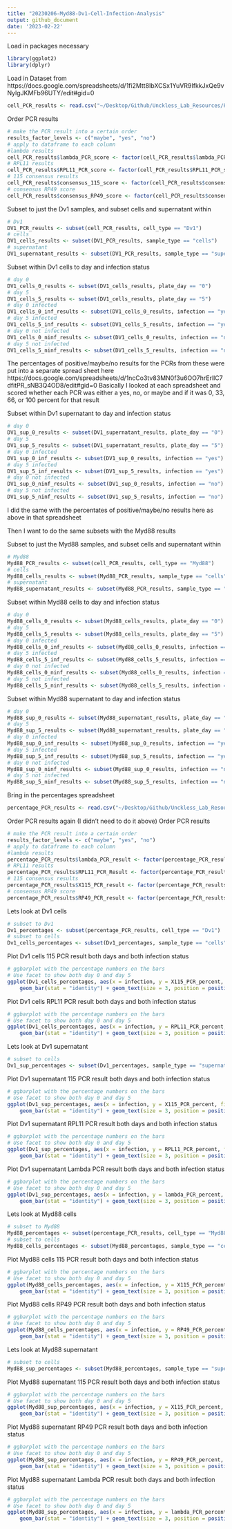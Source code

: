 ```yaml
---
title: "20230206-Myd88-Dv1-Cell-Infection-Analysis"
output: github_document
date: '2023-02-22'
---
```


Load in packages necessary
```r
library(ggplot2)
library(dplyr)
```


Load in Dataset from https://docs.google.com/spreadsheets/d/1fi2Mtt8IbXCSx1YuVR9IfkkJxQe9vNylgJKMFb96UTY/edit#gid=0
```r
cell_PCR_results <- read.csv("~/Desktop/Github/Unckless_Lab_Resources/PCR_analysis/20230206-Myd88-Dv1-cell-infections/20230206-Myd88-Dv1-DiNV-PCR.csv")

```

Order PCR results
```r
# make the PCR result into a certain order
results_factor_levels <- c("maybe", "yes", "no")
# apply to dataframe to each column 
#lambda results
cell_PCR_results$lambda_PCR_score <- factor(cell_PCR_results$lambda_PCR_score, levels=results_factor_levels)
# RPL11 results
cell_PCR_results$RPL11_PCR_score <- factor(cell_PCR_results$RPL11_PCR_score, levels=results_factor_levels)
# 115 consensus results
cell_PCR_results$consensus_115_score <- factor(cell_PCR_results$consensus_115_score, levels=results_factor_levels)
# consensus RP49 score
cell_PCR_results$consensus_RP49_score <- factor(cell_PCR_results$consensus_RP49_score, levels=results_factor_levels)

```

Subset to just the Dv1 samples, and subset cells and supernatant within 
```r
# Dv1
DV1_PCR_results <- subset(cell_PCR_results, cell_type == "Dv1")
# cells 
DV1_cells_results <- subset(DV1_PCR_results, sample_type == "cells")
# supernatant 
DV1_supernatant_results <- subset(DV1_PCR_results, sample_type == "supernatant")
```

Subset within Dv1 cells to day and infection status 
```r
# day 0 
DV1_cells_0_results <- subset(DV1_cells_results, plate_day == "0")
# day 5 
DV1_cells_5_results <- subset(DV1_cells_results, plate_day == "5")
# day 0 infected 
DV1_cells_0_inf_results <- subset(DV1_cells_0_results, infection == "yes")
# day 5 infected 
DV1_cells_5_inf_results <- subset(DV1_cells_5_results, infection == "yes")
# day 0 not infected
DV1_cells_0_ninf_results <- subset(DV1_cells_0_results, infection == "no")
# day 5 not infected 
DV1_cells_5_ninf_results <- subset(DV1_cells_5_results, infection == "no")
```
The percentages of positive/maybe/no results for the PCRs from these were put into a separate spread sheet here https://docs.google.com/spreadsheets/d/1ncCo3tv83MN0f3u6OO7hrErllC7dfitPR_sNB3Q4OD8/edit#gid=0 
Basically I looked at each spreadsheet and scored whether each PCR was either a yes, no, or maybe and if it was 0, 33, 66, or 100 percent for that result 

Subset within Dv1 supernatant to day and infection status 
```r
# day 0 
DV1_sup_0_results <- subset(DV1_supernatant_results, plate_day == "0")
# day 5 
DV1_sup_5_results <- subset(DV1_supernatant_results, plate_day == "5")
# day 0 infected 
DV1_sup_0_inf_results <- subset(DV1_sup_0_results, infection == "yes")
# day 5 infected 
DV1_sup_5_inf_results <- subset(DV1_sup_5_results, infection == "yes")
# day 0 not infected
DV1_sup_0_ninf_results <- subset(DV1_sup_0_results, infection == "no")
# day 5 not infected 
DV1_sup_5_ninf_results <- subset(DV1_sup_5_results, infection == "no")
```
I did the same with the percentates of positive/maybe/no results here as above in that spreadsheet 

Then I want to do the same subsets with the Myd88 results 

Subset to just the Myd88 samples, and subset cells and supernatant within 
```r
# Myd88
Myd88_PCR_results <- subset(cell_PCR_results, cell_type == "Myd88")
# cells 
Myd88_cells_results <- subset(Myd88_PCR_results, sample_type == "cells")
# supernatant 
Myd88_supernatant_results <- subset(Myd88_PCR_results, sample_type == "supernatant")
```

Subset within Myd88 cells to day and infection status 
```r
# day 0 
Myd88_cells_0_results <- subset(Myd88_cells_results, plate_day == "0")
# day 5 
Myd88_cells_5_results <- subset(Myd88_cells_results, plate_day == "5")
# day 0 infected 
Myd88_cells_0_inf_results <- subset(Myd88_cells_0_results, infection == "yes")
# day 5 infected 
Myd88_cells_5_inf_results <- subset(Myd88_cells_5_results, infection == "yes")
# day 0 not infected
Myd88_cells_0_ninf_results <- subset(Myd88_cells_0_results, infection == "no")
# day 5 not infected 
Myd88_cells_5_ninf_results <- subset(Myd88_cells_5_results, infection == "no")
```


Subset within Myd88 supernatant to day and infection status 
```r
# day 0 
Myd88_sup_0_results <- subset(Myd88_supernatant_results, plate_day == "0")
# day 5 
Myd88_sup_5_results <- subset(Myd88_supernatant_results, plate_day == "5")
# day 0 infected 
Myd88_sup_0_inf_results <- subset(Myd88_sup_0_results, infection == "yes")
# day 5 infected 
Myd88_sup_5_inf_results <- subset(Myd88_sup_5_results, infection == "yes")
# day 0 not infected
Myd88_sup_0_ninf_results <- subset(Myd88_sup_0_results, infection == "no")
# day 5 not infected 
Myd88_sup_5_ninf_results <- subset(Myd88_sup_5_results, infection == "no")
```


Bring in the percentages spreadsheet

```r
percentage_PCR_results <- read.csv("~/Desktop/Github/Unckless_Lab_Resources/PCR_analysis/20230206-Myd88-Dv1-cell-infections/20230206-Myd88-Dv1-DiNV-PCR-percentages.csv")

```

Order PCR results again (I didn't need to do it above)
Order PCR results
```r
# make the PCR result into a certain order
results_factor_levels <- c("maybe", "yes", "no")
# apply to dataframe to each column 
#lambda results
percentage_PCR_results$lambda_PCR_result <- factor(percentage_PCR_results$lambda_PCR_result, levels=results_factor_levels)
# RPL11 results
percentage_PCR_results$RPL11_PCR_Result <- factor(percentage_PCR_results$RPL11_PCR_Result, levels=results_factor_levels)
# 115 consensus results
percentage_PCR_results$X115_PCR_result <- factor(percentage_PCR_results$X115_PCR_result, levels=results_factor_levels)
# consensus RP49 score
percentage_PCR_results$RP49_PCR_result <- factor(percentage_PCR_results$RP49_PCR_result, levels=results_factor_levels)
```


Lets look at  Dv1 cells 
```r
# subset to Dv1
Dv1_percentages <- subset(percentage_PCR_results, cell_type == "Dv1")
# subset to cells 
Dv1_cells_percentages <- subset(Dv1_percentages, sample_type == "cells")
```

Plot Dv1  cells 115 PCR result both days and both infection status
```r
# ggbarplot with the percentage numbers on the bars 
# Use facet to show both day 0 and day 5 
ggplot(Dv1_cells_percentages, aes(x = infection, y = X115_PCR_percent, fill = X115_PCR_result, label = X115_PCR_percent)) +
    geom_bar(stat = "identity") + geom_text(size = 3, position = position_stack(vjust = 0.5)) + theme_bw() + facet_wrap(~day)
```

Plot Dv1  cells RPL11 PCR result both days and both infection status
```r
# ggbarplot with the percentage numbers on the bars 
# Use facet to show both day 0 and day 5 
ggplot(Dv1_cells_percentages, aes(x = infection, y = RPL11_PCR_percent, fill = RPL11_PCR_Result, label = RPL11_PCR_percent)) +
    geom_bar(stat = "identity") + geom_text(size = 3, position = position_stack(vjust = 0.5)) + theme_bw() + facet_wrap(~day)
```

Lets look at  Dv1 supernatant
```r
# subset to cells 
Dv1_sup_percentages <- subset(Dv1_percentages, sample_type == "supernatant")
```

Plot Dv1 supernatant 115 PCR result both days and both infection status
```r
# ggbarplot with the percentage numbers on the bars 
# Use facet to show both day 0 and day 5 
ggplot(Dv1_sup_percentages, aes(x = infection, y = X115_PCR_percent, fill = X115_PCR_result, label = X115_PCR_percent)) +
    geom_bar(stat = "identity") + geom_text(size = 3, position = position_stack(vjust = 0.5)) + theme_bw() + facet_wrap(~day)
```



Plot Dv1  supernatant RPL11 PCR result both days and both infection status
```r
# ggbarplot with the percentage numbers on the bars 
# Use facet to show both day 0 and day 5 
ggplot(Dv1_sup_percentages, aes(x = infection, y = RPL11_PCR_percent, fill = RPL11_PCR_Result, label = RPL11_PCR_percent)) +
    geom_bar(stat = "identity") + geom_text(size = 3, position = position_stack(vjust = 0.5)) + theme_bw() + facet_wrap(~day)
```

Plot Dv1  supernatant Lambda PCR result both days and both infection status
```r
# ggbarplot with the percentage numbers on the bars 
# Use facet to show both day 0 and day 5 
ggplot(Dv1_sup_percentages, aes(x = infection, y = lambda_PCR_percent, fill = lambda_PCR_result, label = lambda_PCR_percent)) +
    geom_bar(stat = "identity") + geom_text(size = 3, position = position_stack(vjust = 0.5)) + theme_bw() + facet_wrap(~day)
```


Lets look at Myd88 cells 
```r
# subset to Myd88
Myd88_percentages <- subset(percentage_PCR_results, cell_type == "Myd88")
# subset to cells 
Myd88_cells_percentages <- subset(Myd88_percentages, sample_type == "cells")
```

Plot Myd88 cells 115 PCR result both days and both infection status
```r
# ggbarplot with the percentage numbers on the bars 
# Use facet to show both day 0 and day 5 
ggplot(Myd88_cells_percentages, aes(x = infection, y = X115_PCR_percent, fill = X115_PCR_result, label = X115_PCR_percent)) +
    geom_bar(stat = "identity") + geom_text(size = 3, position = position_stack(vjust = 0.5)) + theme_bw() + facet_wrap(~day)
```

Plot Myd88 cells RP49 PCR result both days and both infection status
```r
# ggbarplot with the percentage numbers on the bars 
# Use facet to show both day 0 and day 5 
ggplot(Myd88_cells_percentages, aes(x = infection, y = RP49_PCR_percent, fill = RP49_PCR_result, label = RP49_PCR_percent)) +
    geom_bar(stat = "identity") + geom_text(size = 3, position = position_stack(vjust = 0.5)) + theme_bw() + facet_wrap(~day)
```

Lets look at Myd88 supernatant 
```r
# subset to cells 
Myd88_sup_percentages <- subset(Myd88_percentages, sample_type == "supernatant")
```

Plot Myd88 supernatant 115 PCR result both days and both infection status
```r
# ggbarplot with the percentage numbers on the bars 
# Use facet to show both day 0 and day 5 
ggplot(Myd88_sup_percentages, aes(x = infection, y = X115_PCR_percent, fill = X115_PCR_result, label = X115_PCR_percent)) +
    geom_bar(stat = "identity") + geom_text(size = 3, position = position_stack(vjust = 0.5)) + theme_bw() + facet_wrap(~day)
```

Plot Myd88 supernatant RP49 PCR result both days and both infection status
```r
# ggbarplot with the percentage numbers on the bars 
# Use facet to show both day 0 and day 5 
ggplot(Myd88_sup_percentages, aes(x = infection, y = RP49_PCR_percent, fill = RP49_PCR_result, label = RP49_PCR_percent)) +
    geom_bar(stat = "identity") + geom_text(size = 3, position = position_stack(vjust = 0.5)) + theme_bw() + facet_wrap(~day)
```

Plot Myd88 supernatant Lambda PCR result both days and both infection status
```r
# ggbarplot with the percentage numbers on the bars 
# Use facet to show both day 0 and day 5 
ggplot(Myd88_sup_percentages, aes(x = infection, y = lambda_PCR_percent, fill = lambda_PCR_result, label = lambda_PCR_percent)) +
    geom_bar(stat = "identity") + geom_text(size = 3, position = position_stack(vjust = 0.5)) + theme_bw() + facet_wrap(~day)
```
